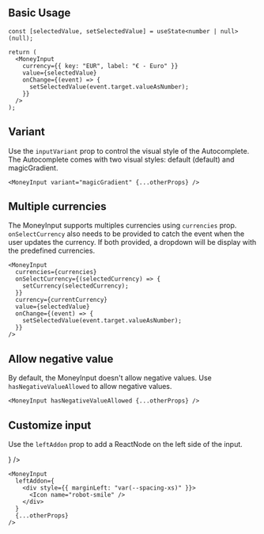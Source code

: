 
## Basic Usage

<Preview>
  <Demo />
</Preview>

```tsx
const [selectedValue, setSelectedValue] = useState<number | null>(null);

return (
  <MoneyInput
    currency={{ key: "EUR", label: "€ - Euro" }}
    value={selectedValue}
    onChange={(event) => {
      setSelectedValue(event.target.valueAsNumber);
    }}
  />
);
```

## Variant

Use the `inputVariant` prop to control the visual style of the Autocomplete.
The Autocomplete comes with two visual styles: default (default) and magicGradient.

<Preview>
  <Demo variant="magicGradient" />
</Preview>

```tsx
<MoneyInput variant="magicGradient" {...otherProps} />
```

## Multiple currencies

The MoneyInput supports multiples currencies using `currencies` prop.
`onSelectCurrency` also needs to be provided to catch the event when the user updates the currency.
If both provided, a dropdown will be display with the predefined currencies.

<Preview>
  <DemoWithMultipleCurrencies />
</Preview>

```tsx
<MoneyInput
  currencies={currencies}
  onSelectCurrency={(selectedCurrency) => {
    setCurrency(selectedCurrency);
  }}
  currency={currentCurrency}
  value={selectedValue}
  onChange={(event) => {
    setSelectedValue(event.target.valueAsNumber);
  }}
/>
```

## Allow negative value

By default, the MoneyInput doesn't allow negative values. Use `hasNegativeValueAllowed` to allow negative values.

<Preview>
  <Demo hasNegativeValueAllowed defaultValue={-1234} />
</Preview>

```tsx
<MoneyInput hasNegativeValueAllowed {...otherProps} />
```

## Customize input

Use the `leftAddon` prop to add a ReactNode on the left side of the input.

<Preview>
  <Demo
    leftAddon={
      <div style={{ marginLeft: "var(--spacing-xs)" }}>
        <Icon name="robot-smile" />
      </div>
    }
  />
</Preview>

```tsx
<MoneyInput
  leftAddon={
    <div style={{ marginLeft: "var(--spacing-xs)" }}>
      <Icon name="robot-smile" />
    </div>
  }
  {...otherProps}
/>
```
